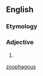 {{also|zoophagous}}
==English==

===Etymology===
{{confix|zoö|phagous|lang=en}}

===Adjective===
{{head|en|adjective}}

# {{alternative spelling of|zoophagous}}

[[Category:English terms spelled with Ö|zoophagous]]